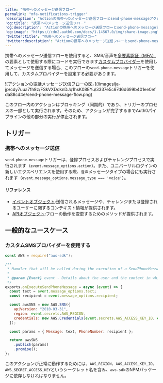 ---
title: "携帯へのメッセージ送信フロー"
permalink: "mfa-notifications-trigger"
'description': "Actionの携帯へのメッセージ送信フローとsend-phone-messageアクショントリガーについて学びます。これは、SMSを多要素認証（MFA）の要素として使用した場合、登録およびチャレンジプロセスで実行されます。"
'og:title': "携帯へのメッセージ送信フロー"
'og:description': "Actionの携帯へのメッセージ送信フローとsend-phone-messageアクショントリガーについて学びます。これは、SMSを多要素認証（MFA）の要素として使用した場合、登録およびチャレンジプロセスで実行されます。"
'og:image': "https://cdn2.auth0.com/docs/1.14567.0/img/share-image.png"
'twitter:title': "携帯へのメッセージ送信フロー"
'twitter:description': "Actionの携帯へのメッセージ送信フローとsend-phone-messageアクショントリガーについて学びます。これは、SMSを多要素認証（MFA）の要素として使用した場合、登録およびチャレンジプロセスで実行されます。"
---

携帯へのメッセージ送信フローを使用すると、SMS/音声を[多要素認証（MFA）](/ja-jp/secure/multi-factor-authentication)の要素として使用する際にコードを実行できます[カスタムプロバイダー](/ja-jp/secure/multi-factor-authentication/multi-factor-authentication-factors/configure-sms-voice-notifications-mfa#custom-phone-messaging-providers)を使用してメッセージを送信する場合、このフローの`send-phone-message`トリガーを使用して、カスタムプロバイダーを設定する必要があります。

<Frame>![アクションの電話メッセージ送信フローの図。](/images/ja-jp/cdy7uua7fh8z/FSkVXDdknDJq1hsK08EYu/3337e5c67d6d699b401ee0efda88cd4e/send-phone-message-flow.png)</Frame>

このフロー内のアクションはブロッキング（同期的）であり、トリガーのプロセスの一部として実行されます。そのため、アクションが完了するまでAuth0パイプラインの他の部分の実行が停止されます。

## トリガー

### 携帯へのメッセージ送信

`send-phone-message`トリガーは、登録プロセスおよびチャレンジプロセスで実行されます（`event.message_options.action`）。また、ユニバーサルログインの新しいエクスペリエンスを使用する際、`音声`メッセージタイプの場合にも実行されます（`event.message_options.message_type === 'voice'`）。

#### リファレンス

* [イベントオブジェクト](/ja-jp/customize/actions/explore-triggers/mfa-notifications-trigger/send-phone-message-event-object):送信されるメッセージや、チャレンジまたは登録されるユーザーに関するコンテキスト情報が提供されます。
* [APIオブジェクト](/ja-jp/customize/actions/explore-triggers/mfa-notifications-trigger/send-phone-message-api-object):フローの動作を変更するためのメソッドが提供されます。

## 一般的なユースケース

### カスタムSMSプロバイダーを使用する

```javascript lines
const AWS = require("aws-sdk");

/**
 * Handler that will be called during the execution of a SendPhoneMessage flow.
 *
 * @param {Event} event - Details about the user and the context in which they are logging in.
 */
exports.onExecuteSendPhoneMessage = async (event) => {
  const text = event.message_options.text;
  const recipient = event.message_options.recipient;

  const awsSNS = new AWS.SNS({
    apiVersion: "2010-03-31",
    region: event.secrets.AWS_REGION,
    credentials: new AWS.Credentials(event.secrets.AWS_ACCESS_KEY_ID, event.secrets.AWS_SECRET_ACCESS_KEY)
  });

  const params = { Message: text, PhoneNumber: recipient };

  return awsSNS
    .publish(params)
    .promise();
};
```

<Callout icon="file-lines" color="#0EA5E9" iconType="regular">

このアクションが正常に動作するためには、`AWS_REGION`、`AWS_ACCESS_KEY_ID`、`AWS_SECRET_ACCESS_KEY`というシークレット名を含み、`aws-sdk`のNPMパッケージに依存しなければなりません。

</Callout>

